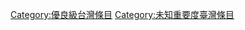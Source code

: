 {{Articles by Quality and Importance|project=台灣}}
[[Category:優良級台灣條目|Category:優良級台灣條目]]
[[Category:未知重要度臺灣條目|Category:未知重要度臺灣條目]]
